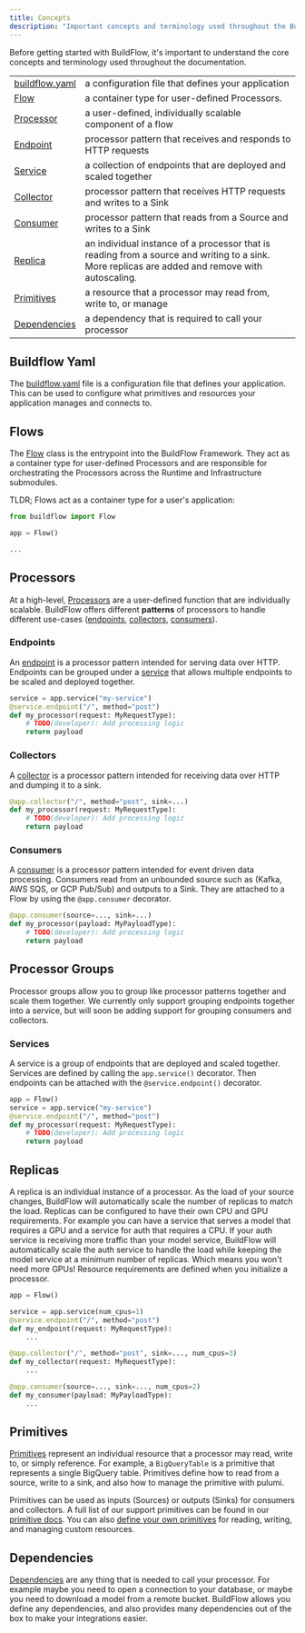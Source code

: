 ```yaml
---
title: Concepts
description: "Important concepts and terminology used throughout the BuildFlow documentation."
---
```



Before getting started with BuildFlow, it's important to understand the core concepts and terminology used throughout the documentation.

|                              |                           |
| ------------------------------------ | ------------------------------------- |
| [buildflow.yaml](#buildflow-yaml) | a configuration file that defines your application
| [Flow](#flows) | a container type for user-defined Processors.
| [Processor](#processors) | a user-defined, individually scalable component of a flow
| [Endpoint](#endpoints) | processor pattern that receives and responds to HTTP requests
| [Service](#services) | a collection of endpoints that are deployed and scaled together
| [Collector](#collectors) | processor pattern that receives HTTP requests and writes to a Sink
| [Consumer](#consumers) | processor pattern that reads from a Source and writes to a Sink
| [Replica](#replicas) | an individual instance of a processor that is reading from a source and writing to a sink. More replicas are added and remove with autoscaling.
| [Primitives](#primitives) | a resource that a processor may read from, write to, or manage
| [Dependencies](#dependencies) | a dependency that is required to call your processor


## Buildflow Yaml

The [buildflow.yaml](/programming-guide/buildflow-yaml) file is a configuration file that defines your application. This can be used to configure what primitives and resources your application manages and connects to.


## Flows

The [Flow](/programming-guide/flows) class is the entrypoint into the BuildFlow Framework. They act as a container type for user-defined Processors and are responsible for orchestrating the Processors across the Runtime and Infrastructure submodules.

TLDR; Flows act as a container type for a user's application:
```python
from buildflow import Flow

app = Flow()

...
```

## Processors

At a high-level, [Processors](/programming-guide/processors) are a user-defined function that are individually scalable. 
BuildFlow offers different **patterns** of processors to handle different use-cases ([endpoints](#endpoints), [collectors](#collectors), [consumers](#consumers)).


### Endpoints
An [endpoint](/programming-guide/endpoints) is a processor pattern intended for serving data over HTTP.
Endpoints can be grouped under a [service](#services) that allows multiple endpoints to be scaled and deployed together.

```python
service = app.service("my-service")
@service.endpoint("/", method="post")
def my_processor(request: MyRequestType):
    # TODO(developer): Add processing logic
    return payload
```

### Collectors

A [collector](/programming-guide/collectors) is a processor pattern intended for receiving data over HTTP and dumping it to a sink.

```python
@app.collector("/", method="post", sink=...)
def my_processor(request: MyRequestType):
    # TODO(developer): Add processing logic
    return payload
```

### Consumers
A [consumer](/programming-guide/consumers) is a processor pattern intended for event driven data processing. Consumers read from an unbounded source such as (Kafka, AWS SQS, or GCP Pub/Sub) and outputs to a Sink. They are attached to a Flow by using the `@app.consumer` decorator.

```python
@app.consumer(source=..., sink=...)
def my_processor(payload: MyPayloadType):
    # TODO(developer): Add processing logic
    return payload
```

## Processor Groups

Processor groups allow you to group like processor patterns together and scale them together.
We currently only support grouping endpoints together into a service, but will soon be adding support
for grouping consumers and collectors.

### Services

A service is a group of endpoints that are deployed and scaled together. Services are defined by calling the `app.service()` decorator.
Then endpoints can be attached with the `@service.endpoint()` decorator.

```python
app = Flow()
service = app.service("my-service")
@service.endpoint("/", method="post")
def my_processor(request: MyRequestType):
    # TODO(developer): Add processing logic
    return payload
```

## Replicas

A replica is an individual instance of a processor. As the load of your source changes, BuildFlow will automatically scale the number of replicas to match the load.
Replicas can be configured to have their own CPU and GPU requirements. For example you can have a service that serves a model that requires a GPU and a service for auth that requires a CPU.
If your auth service is receiving more traffic than your model service, BuildFlow will automatically scale the auth service to handle the load while keeping the model service at a minimum number of replicas. Which means you won't need more GPUs!
Resource requirements are defined when you initialize a processor.

```python
app = Flow()

service = app.service(num_cpus=1)
@service.endpoint("/", method="post")
def my_endpoint(request: MyRequestType):
    ...

@app.collector("/", method="post", sink=..., num_cpus=3)
def my_collector(request: MyRequestType):
    ...

@app.consumer(source=..., sink=..., num_cpus=2)
def my_consumer(payload: MyPayloadType):
    ...
```

## Primitives

[Primitives](/programming-guide/primitives) represent an individual resource that a processor may read, write to, or simply reference. For example, a `BigQueryTable` is a primitive that represents a single BigQuery table. Primitives define how to read from a source, write to a sink, and also how to manage the primitive with pulumi. 

Primitives can be used as inputs (Sources) or outputs (Sinks) for consumers and collectors. A full list of our support primitives can be found in our [primitive docs](/primitives/). You can also [define your own primitives](/programming-guide/primitives#creating-custom-primitives) for reading, writing, and managing custom resources.

## Dependencies

[Dependencies](/programming-guide/dependencies) are any thing that is needed to call your processor. For example maybe you need to open a connection to your database, or maybe you need to download a model from a remote bucket.
BuildFlow allows you define any dependencies, and also provides many dependencies out of the box to make your integrations easier.